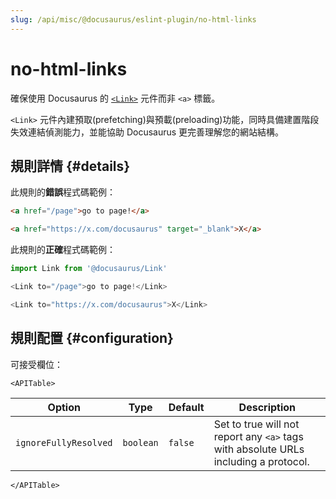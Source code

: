 ```yaml
---
slug: /api/misc/@docusaurus/eslint-plugin/no-html-links
---
```


# no-html-links


確保使用 Docusaurus 的 [`<Link>`](../../../docusaurus-core.mdx#link) 元件而非 `<a>` 標籤。

`<Link>` 元件內建預取(prefetching)與預載(preloading)功能，同時具備建置階段失效連結偵測能力，並能協助 Docusaurus 更完善理解您的網站結構。

## 規則詳情 {#details}

此規則的**錯誤**程式碼範例：

```html
<a href="/page">go to page!</a>

<a href="https://x.com/docusaurus" target="_blank">X</a>
```

此規則的**正確**程式碼範例：

```js
import Link from '@docusaurus/Link'

<Link to="/page">go to page!</Link>

<Link to="https://x.com/docusaurus">X</Link>
```

## 規則配置 {#configuration}

可接受欄位：

```mdx-code-block
<APITable>
```

| Option | Type | Default | Description |
| --- | --- | --- | --- |
| `ignoreFullyResolved` | `boolean` | `false` | Set to true will not report any `<a>` tags with absolute URLs including a protocol. |

```mdx-code-block
</APITable>
```